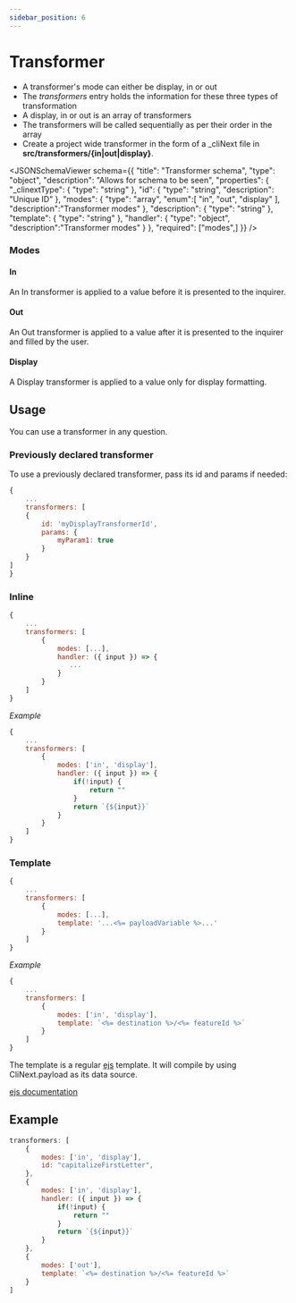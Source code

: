 ```yaml
---
sidebar_position: 6
---
```



# Transformer

- A transformer's mode can either be display, in or out
- The <i>transformers</i> entry holds the information for these three types of transformation
- A display, in or out is an array of transformers
- The transformers will be called sequentially as per their order in the array
- Create a project wide transformer in the form of a _cliNext file in <b>src/transformers/{in|out|display}</b>.


<JSONSchemaViewer schema={{
    	"title": "Transformer schema",
    	"type": "object",
        "description": "Allows for schema to be seen",
    	"properties": {
    		"_clinextType": {
    			"type": "string"
    		},
            "id": {
    			"type": "string",
                "description": "Unique ID"
    		},
    		"modes": {
    			"type": "array",
                "enum":[
                    "in",
                    "out",
                    "display"
                ],
                "description":"Transformer modes"
    		},
            "description": {
    			"type": "string"
    		},
            "template": {
    			"type": "string"
    		},
            "handler": {
    			"type": "object",
                "description":"Transformer modes"
    		}
    	},
    	"required": ["modes",]
    }} />


### Modes
#### In
An In transformer is applied to a value before it is presented to the inquirer.
#### Out
An Out transformer is applied to a value after it is presented to the inquirer and filled by the user.
#### Display
A Display transformer is applied to a value only for display formatting.


## Usage
You can use a transformer in any question.

### Previously declared transformer
To use a previously declared transformer, pass its id and params if needed:

```js
{
    ...
    transformers: [
    {
        id: 'myDisplayTransformerId',
        params: {
            myParam1: true
        }
    }
]
}
```



### Inline
```js
{
    ...
    transformers: [
        {
            modes: [...],
            handler: ({ input }) => {
               ...
            }
        }
    ]
}
```

*Example*
```js
{
    ...
    transformers: [
        {
            modes: ['in', 'display'],
            handler: ({ input }) => {
                if(!input) {
                    return ""
                }
                return `{${input}}`
            }
        }
    ]
}
```

### Template

```js
{
    ...
    transformers: [
        {
            modes: [...],
            template: '...<%= payloadVariable %>...'
        }
    ]
}
```

*Example*
```js
{
    ...
    transformers: [
        {
            modes: ['in', 'display'],
            template: `<%= destination %>/<%= featureId %>`
        }
    ]
}
```

The template is a regular [ejs](https://ejs.co) template. 
It will compile by using CliNext.payload as its data source.

[ejs documentation](https://ejs.co/#docs)


## Example
```js
transformers: [
    {
        modes: ['in', 'display'],
        id: "capitalizeFirstLetter",
    },
    {
        modes: ['in', 'display'],
        handler: ({ input }) => {
            if(!input) {
                return ""
            }
            return `{${input}}`
        }
    },
    {
        modes: ['out'],
        template: `<%= destination %>/<%= featureId %>`
    }
]

```